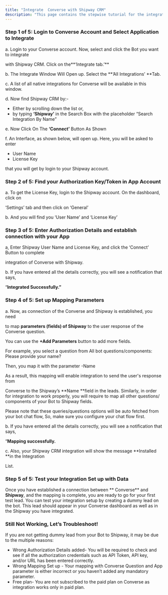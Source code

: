 ```yaml
---
title: "Integrate  Converse with Shipway CRM"
description: "This page contains the stepwise tutorial for the integration with  Converse"
---
```


### **Step 1 of 5: Login to  Converse Account and Select Application to Integrate**

a. Login to your  Converse account. Now, select and click the Bot you want to integrate

with Shipway CRM. Click on the**‘Integrate tab.’** 

b. The Integrate Window Will Open up. Select the **‘All Integrations’ **Tab.

c. A list of all native integrations for  Converse will be available in this window.

d. Now find Shipway CRM by:-

- Either by scrolling down the list or,
- by typing **‘Shipway’** in the Search Box with the placeholder “Search Integration By Name”

e. Now Click On The **‘Connect’** Button As Shown

f. An Interface, as shown below, will open up. Here, you will be asked to enter

- User Name
- License Key

that you will get by login to your Shipway account.

### **Step 2 of 5: Find your Authorization Key/Token in App Account**

a. To get the License Key, login to the Shipway account. On the dashboard, click on

‘Settings’ tab and then click on ‘General’

b. And you will find you ‘User Name’ and ‘License Key’

### **Step 3 of 5: Enter Authorization Details and establish connection with your App**

a, Enter Shipway User Name and License Key, and click the ‘Connect’ Button to complete

integration of  Converse with Shipway.

b. If you have entered all the details correctly, you will see a notification that says,

“**Integrated Successfully.”**

### **Step 4 of 5: Set up Mapping Parameters**

a. Now, as connection of the  Converse and Shipway is established, you need

to map **parameters (fields) of Shipway** to the user response of the  Converse question.

You can use the **\+Add Parameters** button to add more fields.

For example, you select a question from All bot questions/components: Please provide your name?

Then, you map it with the parameter -Name

As a result, this mapping will enable integration to send the user's response from

 Converse to the Shipway’s **Name **field in the leads. Similarly, in order for integration to work properly, you will require to map all other questions/ components of your Bot to Shipway fields.

Please note that these queries/questions options will be auto fetched from your bot chat flow, So, make sure you configure your chat flow first.

b. If you have entered all the details correctly, you will see a notification that says,

“**Mapping successfully.**

c. Also, your Shipway CRM integration will show the message **Installed **in the Integration

List.

### **Step 5 of 5: Test your Integration Set up with Data**

Once you have established a connection between ** Converse** and **Shipway**, and the mapping is complete, you are ready to go for your first test lead. You can test your integration setup by creating a dummy lead on the bot. This lead should appear in your  Converse dashboard as well as in the Shipway you have integrated.

### **Still Not Working, Let’s Troubleshoot\!**

If you are not getting dummy lead from your Bot to Shipway, it may be due to the multiple reasons:

- Wrong Authorization Details added- You will be required to check and see if all the authorization credentials such as API Token, API key, and/or URL has been entered correctly.
- Wrong Mapping Set up - Your mapping with  Converse Question and App parameter is either incorrect or you haven’t added any mandatory parameter.
- Free plan- You are not subscribed to the paid plan on  Converse as integration works only in paid plan.

 